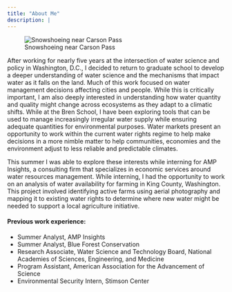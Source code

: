 ```yaml
---
title: "About Me"
description: |
---
```


![Snowshoeing near Carson Pass](brendan_carsonpass.JPG)

After working for nearly five years at the intersection of water science and policy in Washington, D.C., I decided to return to graduate school to develop a deeper understanding of water science and the mechanisms that impact water as it falls on the land. Much of this work focused on water management decisions affecting cities and people. While this is critically important, I am also deeply interested in understanding how water quantity and quality might change across ecosystems as they adapt to a climatic shifts. While at the Bren School, I have been exploring tools that can be used to manage increasingly irregular water supply while ensuring adequate quantities for environmental purposes. Water markets present an opportunity to work within the current water rights regime to help make decisions in a more nimble matter to help communities, economies and the environment adjust to less reliable and predictable climates.

This summer I was able to explore these interests while interning for AMP Insights, a consulting firm that specializes in economic services around water resources management. While interning, I had the opportunity to work on an analysis of water availability for farming in King County, Washington. This project involved identifying active farms using aerial photography and mapping it to existing water rights to determine where new water might be needed to support a local agriculture initiative.

#### Previous work experience:

* Summer Analyst, AMP Insights
* Summer Analyst, Blue Forest Conservation
* Research Associate, Water Science and Technology Board, National Academies of Sciences, Engineering, and Medicine
* Program Assistant, American Association for the Advancement of Science
* Environmental Security Intern, Stimson Center




